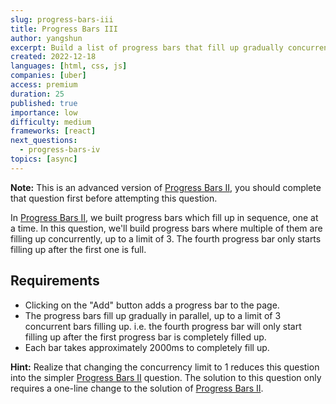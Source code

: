 ```yaml
---
slug: progress-bars-iii
title: Progress Bars III
author: yangshun
excerpt: Build a list of progress bars that fill up gradually concurrently, up to a limit of 3
created: 2022-12-18
languages: [html, css, js]
companies: [uber]
access: premium
duration: 25
published: true
importance: low
difficulty: medium
frameworks: [react]
next_questions:
  - progress-bars-iv
topics: [async]
---
```


**Note:** This is an advanced version of [Progress Bars II](/questions/user-interface/progress-bars-ii), you should complete that question first before attempting this question.

In [Progress Bars II](/questions/user-interface/progress-bars-ii), we built progress bars which fill up in sequence, one at a time. In this question, we'll build progress bars where multiple of them are filling up concurrently, up to a limit of 3. The fourth progress bar only starts filling up after the first one is full.

## Requirements

- Clicking on the "Add" button adds a progress bar to the page.
- The progress bars fill up gradually in parallel, up to a limit of 3 concurrent bars filling up. i.e. the fourth progress bar will only start filling up after the first progress bar is completely filled up.
- Each bar takes approximately 2000ms to completely fill up.

**Hint:** Realize that changing the concurrency limit to 1 reduces this question into the simpler [Progress Bars II](/questions/user-interface/progress-bars-ii) question. The solution to this question only requires a one-line change to the solution of [Progress Bars II](/questions/user-interface/progress-bars-ii/solution).

